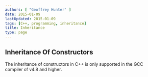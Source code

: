 ```yaml
---
authors: [ "Geoffrey Hunter" ]
date: 2015-01-09
lastUpdated: 2015-01-09
tags: [C++, programming, inheritance]
title: Inheritance
type: page
---
```


<WarningIsNotes />

## Inheritance Of Constructors

The inheritance of constructors in C++ is only supported in the GCC compiler of v4.8 and higher.
